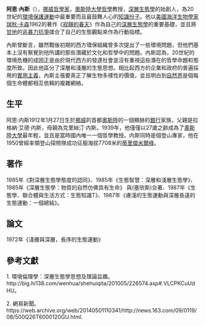 {{Infobox Philosopher
|region           = 西方哲學家
|era              =  [[現代|20世纪哲學家]]
|color            = #B0C4DE 
|image_name       =
|image_caption    = 阿恩·內斯
|name             = 阿恩·內斯
|birth_date       = {{Birth date|1912|1|27}}
|birth_place      = [[挪威|挪威]][[奧斯陸|奧斯陸]]
|death_date       = {{death date and age|2009|1|12|1912|1|27|df=y}}
|school_tradition = [[深層生態學|深層生態學]]
|main_interests   = [[環境倫理|環境倫理]]、[[科學哲學|科學哲學]]
|influences       =   [[斯賓諾莎|史賓諾莎]]、[[甘地|甘地]]、[[釋迦牟尼|釋迦牟尼]]、[[瑞秋·卡森|瑞秋·卡森]]、[[馬丁·海德格|海德格]]
}}
'''阿恩·內斯'''（{{bd|1912年|1月27日|2009年|1月12日}}），[[挪威|挪威]][[哲學家|哲學家]]，[[奧斯陸大學|奧斯陸大學]][[哲學|哲學]]教授，[[深層生態學|深層生態學]]的始創人，為20世紀的[[環境保護主義|環境保護運動]]中最重要而且最鼓舞人心的[[知識份子|知識份子]]。他以[[美國|美國]][[海洋生物學家|海洋生物學家]][[瑞秋·卡森|瑞秋·卡森]]1962的著作《[[寂靜的春天|寂靜的春天]]》作為自己的[[深層生態學|深層生態學]]的重要基礎，並且將[[甘地|甘地]]的[[非暴力|非暴力抗爭]]揉合了自己的生態觀點來作為行動指標。

內斯曾斷言，雖然戰後初期的西方環保組織曾多次提出了一些環境問題，但他們基本上沒有察覺到他所講的那些潛藏於文化和哲學中的問題。內斯認為，20世紀的環境危機的成因正是由於現代西方的發達社會並沒有重視這些潛在的哲學命題和態度所致。因此他區分了深層和淺層的生態思想。相比起西方的企業和政府的普遍採用的[[實用主義|實用主義]]，內斯主張要真正了解生物多樣性的價值，並且明白到[[自然界|自然界]]是個每個生命體都相互依賴的複雜網絡。

==生平==
阿恩·内斯1912年1月27日生於[[挪威|挪威]]的首都[[奧斯陸|奧斯陸]]的一個顯赫的[[銀行|銀行]]家族，父親是拉格納·艾德·内斯，母親為克里絲汀·内斯。1939年，他僅僅以27歲之齡成為了[[奧斯陸大學|奧斯陸大學]]最年輕，並且是當時國內唯一一個哲學教授。内斯同時是個登山專家，他在1950曾經率領登山探險隊成功征服海拔7708米的[[蒂里傑米爾峰|蒂里傑米爾峰]]。

==著作==

1985年《對深層生態學態度的認同》、1985年《生態智慧：深層和淺層生態學》、1985年《深層生態學：物質的自然仿佛具有生命》
與(塞欣斯)合著、1987年《生態學、聯合體與生活方式：生態知識T》、1987年《膚淺的生態運動與深層長遠的生態運動：一個總結》。
==論文==
1972年《淺層與深層，長序的生態運動》


==參考文獻==
1. 環境倫理學：深層生態學思想及理論旨趣。http://big.hi138.com/wenhua/shehuiqita/201005/226574.asp#.VLCPKCuUdHU。 {{Wayback|url=http://big.hi138.com/wenhua/shehuiqita/201005/226574.asp#.VLCPKCuUdHU |date=20190531071245 }}

2. 網易新聞。https://web.archive.org/web/20140501110341/http://news.163.com/09/0119/08/500Q26T6000120GU.html.
